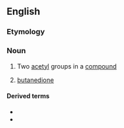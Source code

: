 ==English==

===Etymology===
{{prefix|di|acetyl|lang=en}}

===Noun===
{{en-noun|-}}

# {{lb|en|organic chemistry|in combination}} Two [[acetyl]] groups in a [[compound]]
# {{lb|en|organic compound}} [[butanedione]]

====Derived terms====
* {{l|en|diacetylmorphine}}
* {{l|en|diacetylurea}}